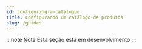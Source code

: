 ```yaml
---
id: configuring-a-catalogue
title: Configurando um catálogo de produtos
slug: /guides
---
```


:::note Nota
Esta seção está em desenvolvimento
:::

<Feedback
  pageId="configuring-a-catalogue"
  title="Configurando um catálogo de produtos"
/>
